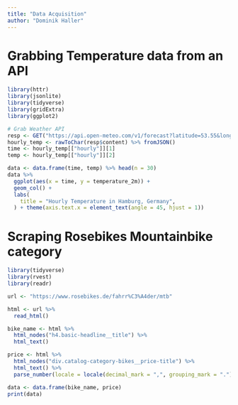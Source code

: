 ```yaml
---
title: "Data Acquisition"
author: "Dominik Haller"
---
```


# Grabbing Temperature data from an API
```r
library(httr)
library(jsonlite)
library(tidyverse)
library(gridExtra)
library(ggplot2)

# Grab Weather API
resp <- GET("https://api.open-meteo.com/v1/forecast?latitude=53.55&longitude=9.99&hourly=temperature_2m")
hourly_temp <- rawToChar(resp$content) %>% fromJSON() 
time <- hourly_temp[["hourly"]][1]
temp <- hourly_temp[["hourly"]][2]

data <- data.frame(time, temp) %>% head(n = 30)
data %>% 
  ggplot(aes(x = time, y = temperature_2m)) +
  geom_col() +
  labs(
    title = "Hourly Temperature in Hamburg, Germany",
  ) + theme(axis.text.x = element_text(angle = 45, hjust = 1))
```

# Scraping Rosebikes Mountainbike category
```r
library(tidyverse)
library(rvest)
library(readr)

url <- "https://www.rosebikes.de/fahrr%C3%A4der/mtb"

html <- url %>% 
  read_html()

bike_name <- html %>% 
  html_nodes("h4.basic-headline__title") %>% 
  html_text()

price <- html %>% 
  html_nodes("div.catalog-category-bikes__price-title") %>% 
  html_text() %>% 
  parse_number(locale = locale(decimal_mark = ",", grouping_mark = "."))

data <- data.frame(bike_name, price)
print(data)
```